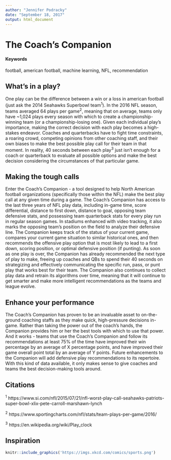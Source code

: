 ```yaml
---
author: "Jennifer Podracky"
date: "September 18, 2017"
output: html_document
---
```


# The Coach's Companion {#coachs-companion-nfl}

#### Keywords

football, american football, machine learning, NFL, recommendation

## What's in a play?

One play can be the difference between a win or a loss in american football (just ask the 2014 Seahawks Superbowl team^1^). In the 2016 NFL season, teams averaged 64 plays per game^2^, meaning that on average, teams only have ~1,024 plays every season with which to create a championship-winning team (or a championship-losing one). Given each individual play's importance, making the correct decision with each play becomes a high-stakes endeavor. Coaches and quarterbacks have to fight time constraints, a roaring crowd, competing opinions from other coaching staff, and their own biases to make the best possible play call for their team in that moment. In reality, 40 seconds between each play^3^ just isn't enough for a coach or quarterback to evaluate all possible options and make the best decision considering the circumstances of that particular game.

## Making the tough calls
Enter the Coach's Companion - a tool designed to help North American football organizations (specifically those within the NFL) make the best play call at any given time during a game. The Coach's Companion has access to the last three years of NFL play data, including in-game time, score differential, distance to first down, distance to goal, opposing team defensive stats, and possessing team quarterback stats for every play run in regular season games. In stadiums enhanced with video tracking, it also marks the opposing team's position on the field to analyze their defensive line. The Companion keeps track of the status of your current game, compares your current game situation to similar historical ones, and then recommends the offensive play option that is most likely to lead to a first down, scoring position, or optimal defensive position (if punting). As soon as one play is over, the Companion has already recommended the next type of play to make, freeing up coaches and QBs to spend their 40 seconds on strategizing and effectively communicating the specific run, pass, or punt play that works best for their team. The Companion also continues to collect play data and retrain its algorithms over time, meaning that it will continue to get smarter and make more intelligent recommendations as the teams and league evolve. 

## Enhance your performance

The Coach's Companion has proven to be an invaluable asset to on-the-ground coaching staffs as they make quick, high-pressure decisions in-game. Rather than taking the power out of the coach's hands, the Companion provides him or her the best tools with which to use that power. And it works - teams that use the Coach's Companion and follow its recommendations at least 75% of the time have improved their win percentage by an average of X percentage points, and have improved their game overall point total by an average of Y points. Future enhancements to the Companion will add defensive play recommendations to its repertoire. With this kind of data available, it only makes sense to give coaches and teams the best decision-making tools around.

## Citations
^1^ https://www.si.com/nfl/2015/07/21/nfl-worst-play-call-seahawks-patriots-super-bowl-xlix-pete-carroll-marshawn-lynch 

^2^ https://www.sportingcharts.com/nfl/stats/team-plays-per-game/2016/

^3^ https://en.wikipedia.org/wiki/Play_clock 

## Inspiration
```r
knitr::include_graphics('https://imgs.xkcd.com/comics/sports.png')
```
